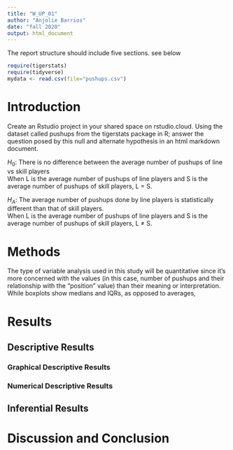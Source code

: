 ```yaml
---
title: "W_UP_01"
author: "Anjolie Barrios"
date: "fall 2020"
output: html_document
---
```




The report structure should include five sections.  see below



```r
require(tigerstats)
require(tidyverse)
mydata <- read.csv(file="pushups.csv")
```

# Introduction

<!--In this section you explain what you are trying to show. Where did the data come from? What is the research or other question you are trying to answer?!-->

Create an Rstudio project in your shared space on rstudio.cloud.  Using the dataset called pushups from the tigerstats package in R; answer the question posed by this null and alternate hypothesis in an html markdown document.

$H_0$: There is no difference between the average number of pushups of line vs skill players  
When L is the average number of pushups of line players and S is the average number of pushups of skill players, L = S.  

$H_A$: The average number of pushups done by line players is statistically different than that of skill players.  
When L is the average number of pushups of line players and S is the average number of pushups of skill players, L ≠ S.  

# Methods

<!--Decide on your methods: use "variable analysis" or other appropriate descriptors. Make sure to choose at least one graphical method and at least one numerical method.!--> 
The type of variable analysis used in this study will be quantitative since it's more concerned with the values (in this case, number of pushups and their relationship with the "position" value) than their meaning or interpretation.  
While boxplots show medians and IQRs, as opposed to averages,
  
# Results

<!--Divide this section into two sub-sections: One for your descriptive results and one for your inferential results.!-->

## Descriptive Results

### Graphical Descriptive Results

<!--Graphical results here. Make sure to show your code. Provide appropriate labels for axes, giving units if possible, and provide a good title for the graph, too. Use the graphical results to describe the patterns if any that exist in the data as focused toward the research question!-->

### Numerical Descriptive Results

<!--Numerical results go here. Use the numerical results to describe the patterns if any that exist in the data as focused toward the research question!-->

## Inferential Results

<!--State hypothesis clearly. Make sure your discussion of the inferential test covers all the aspects that the test output produces, such as test statistic, p-value etc. Make a decision about the null hypothesis, explain the assumptions on which the selected test/procedure was based, and why the chosen procedure satisfys the assumptions and is appropriate to answer the research question!-->


# Discussion and Conclusion

<!--Discussion and conclusion here. If you found a relationship be sure to consider whether the relationship occurs because one of the variavbles causes the other, or whether they perhasps are related for some other reason. Watch the chapter 6 videos from the GeorgeTown videos collection.!-->

